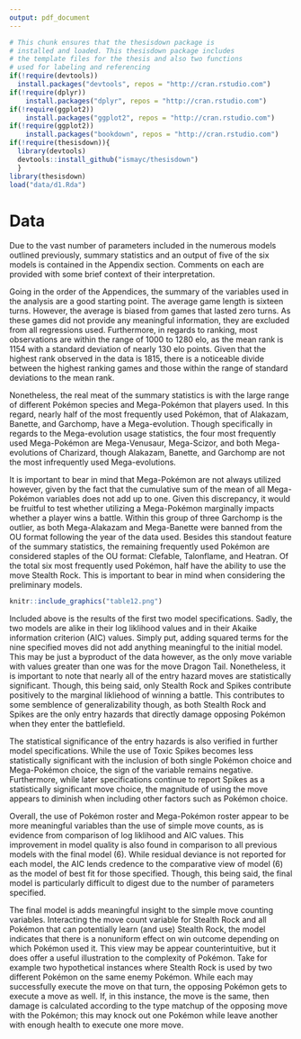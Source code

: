 ```yaml
---
output: pdf_document
---
```

```r
# This chunk ensures that the thesisdown package is
# installed and loaded. This thesisdown package includes
# the template files for the thesis and also two functions
# used for labeling and referencing
if(!require(devtools))
  install.packages("devtools", repos = "http://cran.rstudio.com")
if(!require(dplyr))
    install.packages("dplyr", repos = "http://cran.rstudio.com")
if(!require(ggplot2))
    install.packages("ggplot2", repos = "http://cran.rstudio.com")
if(!require(ggplot2))
    install.packages("bookdown", repos = "http://cran.rstudio.com")
if(!require(thesisdown)){
  library(devtools)
  devtools::install_github("ismayc/thesisdown")
  }
library(thesisdown)
load("data/d1.Rda")
```
# Data 

Due to the vast number of parameters included in the numerous models outlined previously, summary statistics and an output of five of the six models is contained in the Appendix section. Comments on each are provided with some brief context of their interpretation. 

Going in the order of the Appendices, the summary of the variables used in the analysis are a good starting point. The average game length is sixteen turns. However, the average is biased from games that lasted zero turns. As these games did not provide any meaningful information, they are excluded from all regressions used. Furthermore, in regards to ranking, most observations are within the range of 1000 to 1280 elo, as the mean rank is 1154 with a standard deviation of nearly 130 elo points. Given that the highest rank observed in the data is 1815, there is a noticeable divide between the highest ranking games and those within the range of standard deviations to the mean rank.  

Nonetheless, the real meat of the summary statistics is with the large range of different Pokémon species and Mega-Pokémon that players used. In this regard, nearly half of the most frequently used Pokémon, that of Alakazam, Banette, and Garchomp, have a Mega-evolution. Though specifically in regards to the Mega-evolution usage statistics, the four most frequently used Mega-Pokémon are Mega-Venusaur, Mega-Scizor, and both Mega-evolutions of Charizard, though Alakazam, Banette, and Garchomp are not the most infrequently used Mega-evolutions. 

It is important to bear in mind that Mega-Pokémon are not always utilized however, given by the fact that the cumulative sum of the mean of all Mega-Pokémon variables does not add up to one. Given this discrepancy, it would be fruitful to test whether utilizing a Mega-Pokémon marginally impacts whether a player wins a battle. Within this group of three Garchomp is the outlier, as both Mega-Alakazam and Mega-Banette were banned from the OU format following the year of the data used. Besides this standout feature of the summary statistics, the remaining frequently used Pokémon are considered staples of the OU format: Clefable, Talonflame, and Heatran. Of the total six most frequently used Pokémon, half have the ability to use the move Stealth Rock. This is important to bear in mind when considering the preliminary models. 

```r
knitr::include_graphics("table12.png")
```

Included above is the results of the first two model specifications. Sadly, the two models are alike in their log liklihood values and in their Akaike information criterion (AIC) values. Simply put, adding squared terms for the nine specified moves did not add anything meaningful to the initial model. This may be just a byproduct of the data however, as the only move variable with values greater than one was for the move Dragon Tail. Nonetheless, it is important to note that nearly all of the entry hazard moves are statistically significant. Though, this being said, only Stealth Rock and Spikes contribute positively to the marginal likliehood of winning a battle. This contributes to some semblence of generalizability though, as both Stealth Rock and Spikes are the only entry hazards that directly damage opposing Pokémon when they enter the battlefield. 

The statistical significance of the entry hazards is also verified in further model specifications. While the use of Toxic Spikes becomes less statistically significant with the inclusion of both single Pokémon choice and Mega-Pokémon choice, the sign of the variable remains negative. Furthermore, while later specifications continue to report Spikes as a statistically significant move choice, the magnitude of using the move appears to diminish when including other factors such as Pokémon choice. 

Overall, the use of Pokémon roster and Mega-Pokémon roster appear to be more meaningful variables than the use of simple move counts, as is evidence from comparison of log liklihood and AIC values. This improvement in model quality is also found in comparison to all previous models with the final model (6). While residual deviance is not reported for each model, the AIC lends credence to the comparative view of model (6) as the model of best fit for those specified. Though, this being said, the final model is particularly difficult to digest due to the number of parameters specified. 

The final model is adds meaningful insight to the simple move counting variables. Interacting the move count variable for Stealth Rock and all Pokémon that can potentially learn (and use) Stealth Rock, the model indicates that there is a nonuniform effect on win outcome depending on which Pokémon used it. This view may be appear counterintuitive, but it does offer a useful illustration to the complexity of Pokémon. Take for example two hypothetical instances where Stealth Rock is used by two different Pokémon on the same enemy Pokémon. While each may successfully execute the move on that turn, the opposing Pokémon gets to execute a move as well. If, in this instance, the move is the same, then damage is calculated according to the type matchup of the opposing move with the Pokémon; this may knock out one Pokémon while leave another with enough health to execute one more move. 
